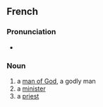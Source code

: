 ==French==

===Pronunciation===
* {{fr-IPA}}

===Noun===
{{fr-noun|m|f=femme de Dieu}}

# a [[man of God]], a godly man
# a [[minister]]
# a [[priest]]